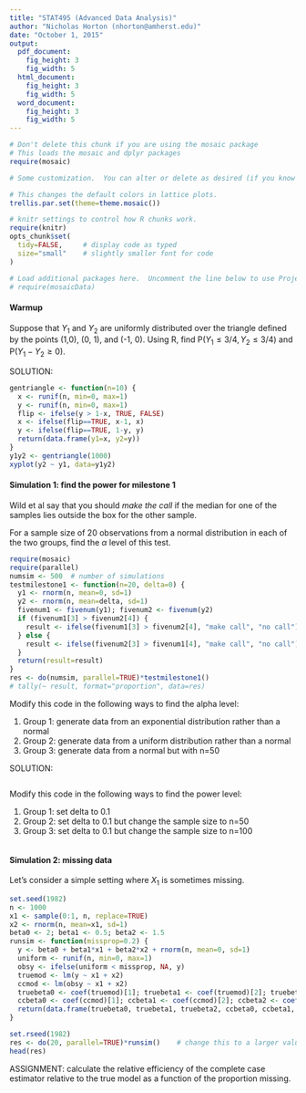 ```yaml
---
title: "STAT495 (Advanced Data Analysis)"
author: "Nicholas Horton (nhorton@amherst.edu)"
date: "October 1, 2015"
output:
  pdf_document:
    fig_height: 3
    fig_width: 5
  html_document:
    fig_height: 3
    fig_width: 5
  word_document:
    fig_height: 3
    fig_width: 5
---
```



```r
# Don't delete this chunk if you are using the mosaic package
# This loads the mosaic and dplyr packages
require(mosaic)
```

```r
# Some customization.  You can alter or delete as desired (if you know what you are doing).

# This changes the default colors in lattice plots.
trellis.par.set(theme=theme.mosaic())  

# knitr settings to control how R chunks work.
require(knitr)
opts_chunk$set(
  tidy=FALSE,     # display code as typed
  size="small"    # slightly smaller font for code
)
```

```r
# Load additional packages here.  Uncomment the line below to use Project MOSAIC data sets.
# require(mosaicData)   
```

#### Warmup

Suppose that $Y_1$ and $Y_2$ are uniformly distributed over the triangle defined by the points (1,0), (0, 1), and (-1, 0).  Using R, find P($Y_1 \leq 3/4, Y_2 \leq 3/4)$ and P($Y_1 - Y_2 \geq 0$).  

SOLUTION:

```r
gentriangle <- function(n=10) {
  x <- runif(n, min=0, max=1)
  y <- runif(n, min=0, max=1)
  flip <- ifelse(y > 1-x, TRUE, FALSE)
  x <- ifelse(flip==TRUE, x-1, x)
  y <- ifelse(flip==TRUE, 1-y, y)
  return(data.frame(y1=x, y2=y))
}
y1y2 <- gentriangle(1000)
xyplot(y2 ~ y1, data=y1y2)
```

#### Simulation 1: find the power for milestone 1 

Wild et al say that you should *make the call* if the median for one of the samples lies outside the box for the other sample.

For a sample size of 20 observations from a normal distribution in each of the two groups, find the $\alpha$ level of this test.


```r
require(mosaic)
require(parallel)
numsim <- 500  # number of simulations
testmilestone1 <- function(n=20, delta=0) {
  y1 <- rnorm(n, mean=0, sd=1)
  y2 <- rnorm(n, mean=delta, sd=1)
  fivenum1 <- fivenum(y1); fivenum2 <- fivenum(y2)
  if (fivenum1[3] > fivenum2[4]) {
    result <- ifelse(fivenum1[3] > fivenum2[4], "make call", "no call")
  } else {
    result <- ifelse(fivenum2[3] > fivenum1[4], "make call", "no call")
  }
  return(result=result)
}
res <- do(numsim, parallel=TRUE)*testmilestone1()
# tally(~ result, format="proportion", data=res)
```

Modify this code in the following ways to find the alpha level:

1. Group 1: generate data from an exponential distribution rather than a normal
2. Group 2: generate data from a uniform distribution rather than a normal
3. Group 3: generate data from a normal but with n=50

SOLUTION:

```r


```

Modify this code in the following ways to find the power level:

1. Group 1: set delta to 0.1
2. Group 2: set delta to 0.1 but change the sample size to n=50
3. Group 3: set delta to 0.1 but change the sample size to n=100

```r


```


#### Simulation 2: missing data

Let's consider a simple setting where $X_1$ is sometimes missing.
```r
set.seed(1982)
n <- 1000
x1 <- sample(0:1, n, replace=TRUE)
x2 <- rnorm(n, mean=x1, sd=1)
beta0 <- 2; beta1 <- 0.5; beta2 <- 1.5
runsim <- function(missprop=0.2) {
  y <- beta0 + beta1*x1 + beta2*x2 + rnorm(n, mean=0, sd=1)
  uniform <- runif(n, min=0, max=1)
  obsy <- ifelse(uniform < missprop, NA, y)
  truemod <- lm(y ~ x1 + x2)
  ccmod <- lm(obsy ~ x1 + x2)
  truebeta0 <- coef(truemod)[1]; truebeta1 <- coef(truemod)[2]; truebeta2 <- coef(truemod)[3]
  ccbeta0 <- coef(ccmod)[1]; ccbeta1 <- coef(ccmod)[2]; ccbeta2 <- coef(ccmod)[3]
  return(data.frame(truebeta0, truebeta1, truebeta2, ccbeta0, ccbeta1, ccbeta2))
}
```

```r
set.rseed(1982)
res <- do(20, parallel=TRUE)*runsim()    # change this to a larger value!
head(res)
```

ASSIGNMENT: calculate the relative efficiency of the complete case estimator relative to the true model as a function of the proportion missing.



